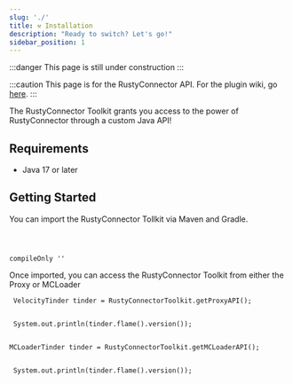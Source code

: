 ```yaml
---
slug: './'
title: ⚒️ Installation
description: "Ready to switch? Let's go!"
sidebar_position: 1
---
```



:::danger
This page is still under construction
:::

:::caution
This page is for the RustyConnector API.
For the plugin wiki, go [here](/rusty-connector/docs/installation).
:::

The RustyConnector Toolkit grants you access to the power of RustyConnector through a custom Java API!

## Requirements
- Java 17 or later

## Getting Started
You can import the RustyConnector Tollkit via Maven and Gradle.

<Tabs>
    <TabItem value="maven" label="Maven">
        <pre><code>
        </code></pre>
    </TabItem>
    <TabItem value="gradle" label="Gradle">
        <pre><code>compileOnly ''</code></pre>
    </TabItem>
</Tabs>

Once imported, you can access the RustyConnector Toolkit from either the Proxy or MCLoader
<Tabs>
    <TabItem value="proxy" label="Proxy">
        <pre><code>
            VelocityTinder tinder = RustyConnectorToolkit.getProxyAPI();
            <br/><br/>
            System.out.println(tinder.flame().version());
        </code></pre>
    </TabItem>
    <TabItem value="mcloader" label="MCLoader">
        <pre><code>
            MCLoaderTinder tinder = RustyConnectorToolkit.getMCLoaderAPI();
            <br/><br/>
            System.out.println(tinder.flame().version());
        </code></pre>
    </TabItem>
</Tabs>